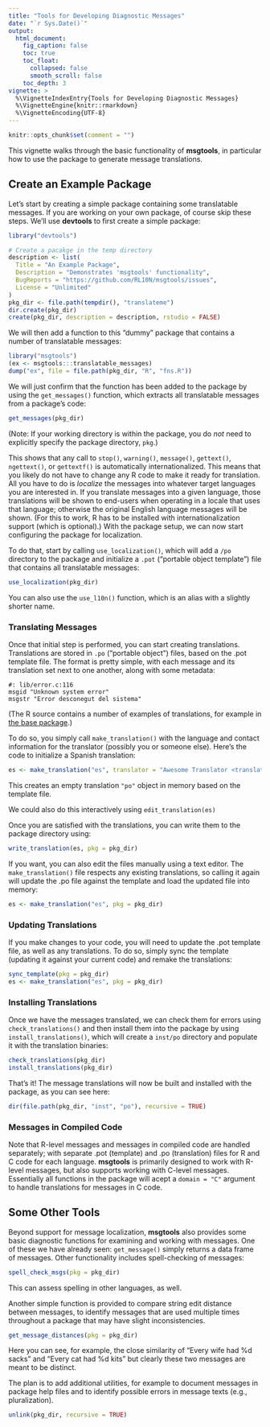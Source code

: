```yaml
---
title: "Tools for Developing Diagnostic Messages"
date: "`r Sys.Date()`"
output:
  html_document:
    fig_caption: false
    toc: true
    toc_float:
      collapsed: false
      smooth_scroll: false
    toc_depth: 3
vignette: >
  %\VignetteIndexEntry{Tools for Developing Diagnostic Messages}
  %\VignetteEngine{knitr::rmarkdown}
  %\VignetteEncoding{UTF-8}
---
```


```r
knitr::opts_chunk$set(comment = "")
```

This vignette walks through the basic functionality of **msgtools**, in particular how to use the package to generate message translations.

## Create an Example Package

Let's start by creating a simple package containing some translatable messages. If you are working on your own package, of course skip these steps. We'll use **devtools** to first create a simple package:

```r
library("devtools")

# Create a pacakge in the temp directory
description <- list(
  Title = "An Example Package",
  Description = "Demonstrates 'msgtools' functionality",
  BugReports = "https://github.com/RL10N/msgtools/issues",
  License = "Unlimited"
)
pkg_dir <- file.path(tempdir(), "translateme")
dir.create(pkg_dir)
create(pkg_dir, description = description, rstudio = FALSE)
```

We will then add a function to this "dummy" package that contains a number of translatable messages:

```r
library("msgtools")
(ex <- msgtools:::translatable_messages)
dump("ex", file = file.path(pkg_dir, "R", "fns.R"))
```

We will just confirm that the function has been added to the package by using the `get_messages()` function, which extracts all translatable messages from a package's code:

```r
get_messages(pkg_dir)
```

(Note: If your working directory is within the package, you do *not* need to explicitly specify the package directory, `pkg`.)

This shows that any call to `stop()`, `warning()`, `message()`, `gettext()`, `ngettext()`, or `gettextf()` is automatically internationalized. This means that you likely do not have to change any R code to make it ready for translation. All you have to do is *localize* the messages into whatever target languages you are interested in. If you translate messages into a given language, those translations will be shown to end-users when operating in a locale that uses that language; otherwise the original English language messages will be shown. (For this to work, R has to be installed with internationalization support (which is optional).) With the package setup, we can now start configuring the package for localization.

To do that, start by calling `use_localization()`, which will add a `/po` directory to the package and initialize a `.pot` ("portable object template") file that contains all translatable messages:

```r
use_localization(pkg_dir)
```

You can also use the `use_l10n()` function, which is an alias with a slightly shorter name.

### Translating Messages

Once that initial step is performed, you can start creating translations. Translations are stored in `.po` ("portable object") files, based on the .pot template file. The format is pretty simple, with each message and its translation set next to one another, along with some metadata:

```
#: lib/error.c:116
msgid "Unknown system error"
msgstr "Error desconegut del sistema"
```

(The R source contains a number of examples of translations, for example in [the base package](https://svn.r-project.org/R/trunk/src/library/base/po/).)

To do so, you simply call `make_translation()` with the language and contact information for the translator (possibly you or someone else). Here's the code to initialize a Spanish translation:

```r
es <- make_translation("es", translator = "Awesome Translator <translator@example.com", pkg = pkg_dir)
```

This creates an empty translation `"po"` object in memory based on the template file.


We could also do this interactively using `edit_translation(es)`


Once you are satisfied with the translations, you can write them to the package directory using:

```r
write_translation(es, pkg = pkg_dir)
```

If you want, you can also edit the files manually using a text editor. The `make_translation()` file respects any existing translations, so calling it again will update the .po file against the template and load the updated file into memory:

```r
es <- make_translation("es", pkg = pkg_dir)
```


### Updating Translations

If you make changes to your code, you will need to update the .pot template file, as well as any translations. To do so, simply sync the template (updating it against your current code) and remake the translations:

```r
sync_template(pkg = pkg_dir)
es <- make_translation("es", pkg = pkg_dir)
```


### Installing Translations

Once we have the messages translated, we can check them for errors using `check_translations()` and then install them into the package by using `install_translations()`, which will create a `inst/po` directory and populate it with the translation binaries:

```r
check_translations(pkg_dir)
install_translations(pkg_dir)
```

That's it! The message translations will now be built and installed with the package, as you can see here:

```r
dir(file.path(pkg_dir, "inst", "po"), recursive = TRUE)
```

### Messages in Compiled Code

Note that R-level messages and messages in compiled code are handled separately; with separate .pot (template) and .po (translation) files for R and C code for each language. **msgtools** is primarily designed to work with R-level messages, but also supports working with C-level messages. Essentially all functions in the package will acept a `domain = "C"` argument to handle translations for messages in C code.

## Some Other Tools

Beyond support for message localization, **msgtools** also provides some basic diagnostic functions for examining and working with messages. One of these we have already seen: `get_message()` simply returns a data frame of messages. Other functionality includes spell-checking of messages:

```r
spell_check_msgs(pkg = pkg_dir)
```

This can assess spelling in other languages, as well.

Another simple function is provided to compare string edit distance between messages, to identify messages that are used multiple times throughout a package that may have slight inconsistencies.

```r
get_message_distances(pkg = pkg_dir)
```

Here you can see, for example, the close similarity of "Every wife had %d sacks" and "Every cat had %d kits" but clearly these two messages are meant to be distinct.

The plan is to add additional utilities, for example to document messages in package help files and to identify possible errors in message texts (e.g., pluralization).

```r
unlink(pkg_dir, recursive = TRUE)
```
